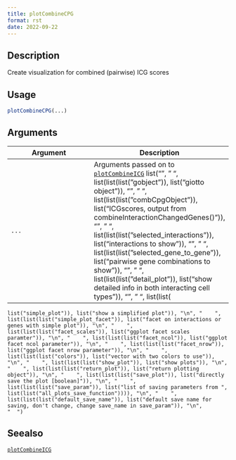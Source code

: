 ```yaml
--- 
title: plotCombineCPG 
format: rst 
date: 2022-09-22 
--- 
```


## Description

Create visualization for combined (pairwise) ICG scores


## Usage

```r
plotCombineCPG(...)
```


## Arguments

Argument      |Description
------------- |----------------
`...`     |      Arguments passed on to [`plotCombineICG`](#plotcombineicg)   list("\n", "    ", list(list(list("gobject")), list("giotto object")), "\n", "    ", list(list(list("combCpgObject")), list("ICGscores, output from combineInteractionChangedGenes()")), "\n", "    ", list(list(list("selected_interactions")), list("interactions to show")), "\n", "    ", list(list(list("selected_gene_to_gene")), list("pairwise gene combinations to show")), "\n", "    ", list(list(list("detail_plot")), list("show detailed info in both interacting cell types")), "\n", "    ", list(list(
    list("simple_plot")), list("show a simplified plot")), "\n", "    ", list(list(list("simple_plot_facet")), list("facet on interactions or genes with simple plot")), "\n", "    ", list(list(list("facet_scales")), list("ggplot facet scales paramter")), "\n", "    ", list(list(list("facet_ncol")), list("ggplot facet ncol parameter")), "\n", "    ", list(list(list("facet_nrow")), list("ggplot facet nrow parameter")), "\n", "    ", list(list(list("colors")), list("vector with two colors to use")), 
    "\n", "    ", list(list(list("show_plot")), list("show plots")), "\n", "    ", list(list(list("return_plot")), list("return plotting object")), "\n", "    ", list(list(list("save_plot")), list("directly save the plot [boolean]")), "\n", "    ", list(list(list("save_param")), list("list of saving parameters from ", list(list("all_plots_save_function")))), "\n", "    ", list(list(list("default_save_name")), list("default save name for saving, don't change, change save_name in save_param")), "\n", 
    "  ")


## Seealso

[`plotCombineICG`](#plotcombineicg)


